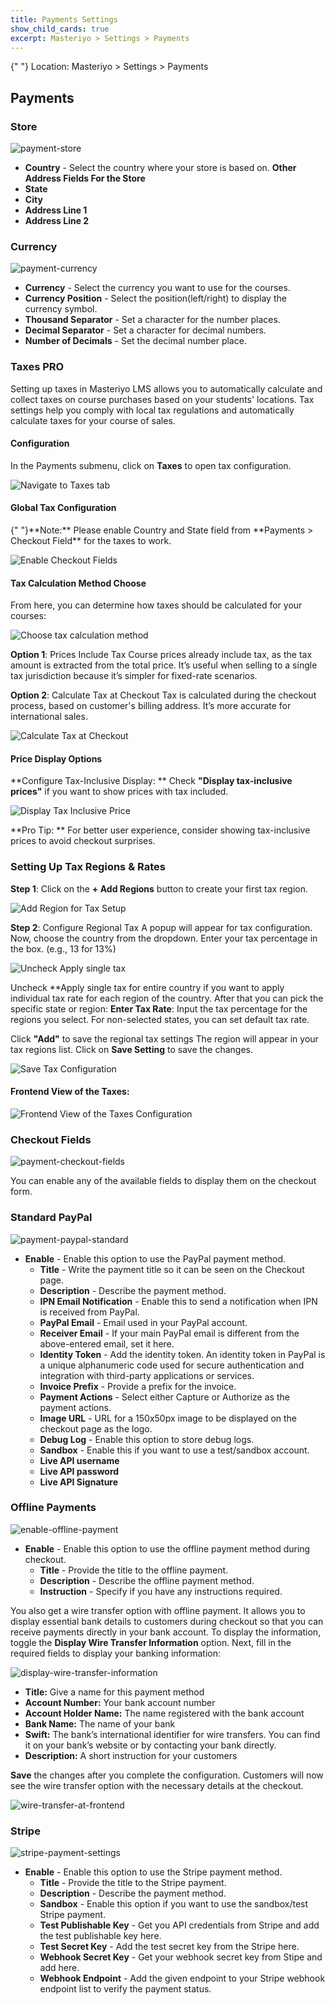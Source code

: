 ```yaml
---
title: Payments Settings
show_child_cards: true
excerpt: Masteriyo > Settings > Payments
---
```


<Callout>
  {" "}  
  Location: Masteriyo > Settings > Payments
</Callout>

## Payments

### Store

![payment-store](https://raw.githubusercontent.com/Masteriyo/masteriyo-docs/main/assets/images/payments/store-tab.png)

- **Country** - Select the country where your store is based on.
  **Other Address Fields For the Store**
- **State**
- **City**
- **Address Line 1**
- **Address Line 2**

### Currency

![payment-currency](https://raw.githubusercontent.com/Masteriyo/masteriyo-docs/main/assets/images/payments/currency-tab.png)

- **Currency** - Select the currency you want to use for the courses.
- **Currency Position** - Select the position(left/right) to display the currency symbol.
- **Thousand Separator** - Set a character for the number places.
- **Decimal Separator** - Set a character for decimal numbers.
- **Number of Decimals** - Set the decimal number place.

### Taxes PRO 
Setting up taxes in Masteriyo LMS allows you to automatically calculate and collect taxes on course purchases based on your students' locations. Tax settings help you comply with local tax regulations and automatically calculate taxes for your course of sales.

#### Configuration
In the Payments submenu, click on **Taxes** to open tax configuration.

![Navigate to Taxes tab](https://raw.githubusercontent.com/Masteriyo/masteriyo-docs/main/assets/images/payments/navigate-to-payments-and-taxes.png)

#### Global Tax Configuration 

<Callout>
{" "}**Note:** Please enable Country and State field from **Payments > Checkout Field** for the taxes to work.
</Callout>

![Enable Checkout Fields](https://raw.githubusercontent.com/Masteriyo/masteriyo-docs/main/assets/images/payments/enable-checkout-fields.png)

#### Tax Calculation Method Choose 
From here, you can determine how taxes should be calculated for your courses: 

![Choose tax calculation method](https://raw.githubusercontent.com/Masteriyo/masteriyo-docs/main/assets/images/payments/select-tax-calculation-method.png)

**Option 1**: Prices Include Tax 
Course prices already include tax, as the tax amount is extracted from the total price. It’s useful when selling to a single tax jurisdiction because it’s simpler for fixed-rate scenarios.

**Option 2**: Calculate Tax at Checkout 
Tax is calculated during the checkout process, based on customer's billing address. It’s more accurate for international sales. 

![Calculate Tax at Checkout](https://raw.githubusercontent.com/Masteriyo/masteriyo-docs/main/assets/images/payments/calculate-tax-at-checkout.png)

#### Price Display Options 
**Configure Tax-Inclusive Display: ** Check **"Display tax-inclusive prices"** if you want to show prices with tax included. 

![Display Tax Inclusive Price](https://raw.githubusercontent.com/Masteriyo/masteriyo-docs/main/assets/images/payments/display-tax-inclusive-price.png)

**Pro Tip: ** For better user experience, consider showing tax-inclusive prices to avoid checkout surprises. 
### Setting Up Tax Regions & Rates 
**Step 1**: Click on the **+ Add Regions** button to create your first tax region.

![Add Region for Tax Setup](https://raw.githubusercontent.com/Masteriyo/masteriyo-docs/main/assets/images/payments/click-on-add-region-for-taxes.png)

 **Step 2**: Configure Regional Tax
A popup will appear for tax configuration. Now, choose the country from the dropdown. 
Enter your tax percentage in the box. (e.g., 13 for 13%)

![Uncheck Apply single tax](https://raw.githubusercontent.com/Masteriyo/masteriyo-docs/main/assets/images/payments/uncheck-single-tax-for-entire-country.png)

Uncheck **Apply single tax for entire country if you want to apply individual tax rate for each region of the country. 
After that you can pick the specific state or region:
 **Enter Tax Rate**: Input the tax percentage for the regions you select.
For non-selected states, you can set default tax rate. 

Click **"Add"** to save the regional tax settings 
The region will appear in your tax regions list. Click on **Save Setting** to save the changes.  

![Save Tax Configuration](https://raw.githubusercontent.com/Masteriyo/masteriyo-docs/main/assets/images/payments/save-taxes-configuration.png)

#### Frontend View of the Taxes: 

![Frontend View of the Taxes Configuration](https://raw.githubusercontent.com/Masteriyo/masteriyo-docs/main/assets/images/payments/tax-calculation-at-frontend.gif)

### Checkout Fields

![payment-checkout-fields](https://raw.githubusercontent.com/Masteriyo/masteriyo-docs/main/assets/images/payments/checkout-field-tab.png)

You can enable any of the available fields to display them on the checkout form.

### Standard PayPal

![payment-paypal-standard](https://raw.githubusercontent.com/Masteriyo/masteriyo-docs/main/assets/images/payments/standard-paypal-tab.png)

- **Enable** - Enable this option to use the PayPal payment method.
  - **Title** - Write the payment title so it can be seen on the Checkout page.
  - **Description** - Describe the payment method.
  - **IPN Email Notification** - Enable this to send a notification when IPN is received from PayPal.
  - **PayPal Email** - Email used in your PayPal account.
  - **Receiver Email** - If your main PayPal email is different from the above-entered email, set it here.
  - **Identity Token** - Add the identity token. An identity token in PayPal is a unique alphanumeric code used for secure authentication and integration with third-party applications or services.
  - **Invoice Prefix** - Provide a prefix for the invoice.
  - **Payment Actions** - Select either Capture or Authorize as the payment actions.
  - **Image URL** - URL for a 150x50px image to be displayed on the checkout page as the logo.
  - **Debug Log** - Enable this option to store debug logs.
  - **Sandbox** - Enable this if you want to use a test/sandbox account.
  - **Live API username**
  - **Live API password**
  - **Live API Signature**

### Offline Payments

![enable-offline-payment](https://raw.githubusercontent.com/Masteriyo/masteriyo-docs/main/assets/images/payments/offline-payment-tab.png)

- **Enable** - Enable this option to use the offline payment method during checkout.
  - **Title** - Provide the title to the offline payment.
  - **Description** - Describe the offline payment method.
  - **Instruction** - Specify if you have any instructions required.    

You also get a wire transfer option with offline payment. It allows you to display essential bank details to customers during checkout so that you can receive payments directly in your bank account.
To display the information, toggle the **Display Wire Transfer Information** option. Next, fill in the required fields to display your banking information:

![display-wire-transfer-information](https://github.com/user-attachments/assets/d3dd3f4f-8b50-46c2-a67f-3ff4203179d4)

  - **Title:** Give a name for this payment method    
  - **Account Number:** Your bank account number    
  - **Account Holder Name:** The name registered with the bank account    
  - **Bank Name:** The name of your bank    
  - **Swift:** The bank’s international identifier for wire transfers. You can find it on your bank’s website or by contacting your bank directly.    
  - **Description:** A short instruction for your customers    

**Save** the changes after you complete the configuration. Customers will now see the wire transfer option with the necessary details at the checkout. 

![wire-transfer-at-frontend](https://github.com/user-attachments/assets/06ad5f90-5843-4d35-9130-83b2e940f21e)

### Stripe

![stripe-payment-settings](https://github.com/user-attachments/assets/a20cb2ec-9a56-48fc-9208-42537504bf75)

- **Enable** - Enable this option to use the Stripe payment method.
  - **Title** - Provide the title to the Stripe payment.
  - **Description** - Describe the payment method.
  - **Sandbox** - Enable this option if you want to use the sandbox/test Stripe payment.
  - **Test Publishable Key** - Get you API credentials from Stripe and add the test publishable key here.
  - **Test Secret Key** - Add the test secret key from the Stripe here.
  - **Webhook Secret Key** - Get your webhook secret key from Stipe and add here.
  - **Webhook Endpoint** - Add the given endpoint to your Stripe webhook endpoint list to verify the payment status.
